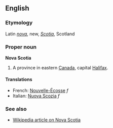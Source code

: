 ==English==
===Etymology===
Latin ''[[nova]]'', new, ''[[Scotia]]'', Scotland

===Proper noun===
'''Nova Scotia'''

#A province in eastern [[Canada]], capital [[Halifax]].

====Translations====
*French: [[Nouvelle-Écosse]] ''f''
*Italian: [[Nuova Scozia]] ''f''

===See also===
*[[w:Nova Scotia|Wikipedia article on Nova Scotia]]
